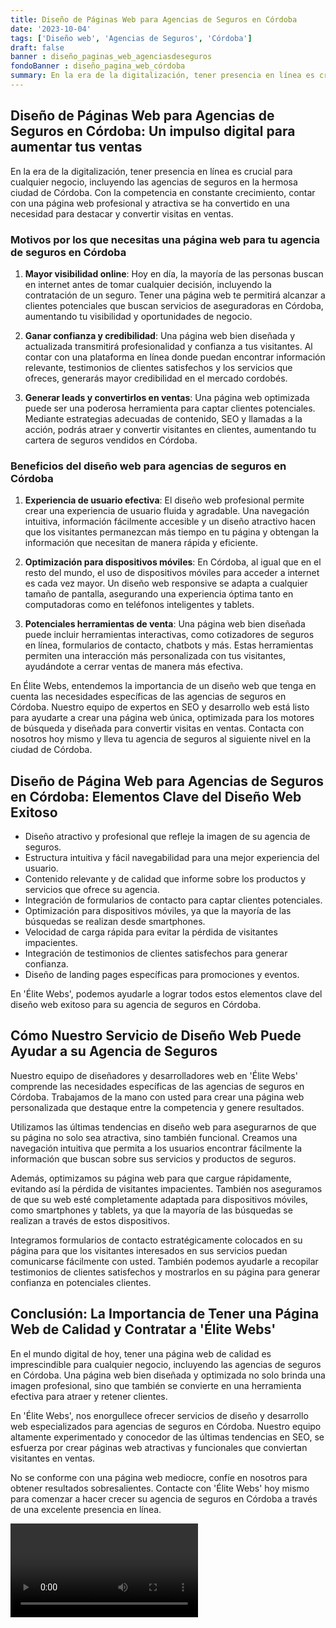 ```yaml
---
title: Diseño de Páginas Web para Agencias de Seguros en Córdoba
date: '2023-10-04'
tags: ['Diseño web', 'Agencias de Seguros', 'Córdoba']
draft: false
banner : diseño_paginas_web_agenciasdeseguros
fondoBanner : diseño_pagina_web_córdoba
summary: En la era de la digitalización, tener presencia en línea es crucial para cualquier negocio, incluyendo las agencias de seguros en la hermosa ciudad de Córdoba. Con la competencia en constante crecimiento, contar con una página web profesional y atractiva se ha convertido en una necesidad para destacar y convertir visitas en ventas.
---
```


## Diseño de Páginas Web para Agencias de Seguros en Córdoba: Un impulso digital para aumentar tus ventas

En la era de la digitalización, tener presencia en línea es crucial para cualquier negocio, incluyendo las agencias de seguros en la hermosa ciudad de Córdoba. Con la competencia en constante crecimiento, contar con una página web profesional y atractiva se ha convertido en una necesidad para destacar y convertir visitas en ventas.

### Motivos por los que necesitas una página web para tu agencia de seguros en Córdoba

1. **Mayor visibilidad online**: Hoy en día, la mayoría de las personas buscan en internet antes de tomar cualquier decisión, incluyendo la contratación de un seguro. Tener una página web te permitirá alcanzar a clientes potenciales que buscan servicios de aseguradoras en Córdoba, aumentando tu visibilidad y oportunidades de negocio.

2. **Ganar confianza y credibilidad**: Una página web bien diseñada y actualizada transmitirá profesionalidad y confianza a tus visitantes. Al contar con una plataforma en línea donde puedan encontrar información relevante, testimonios de clientes satisfechos y los servicios que ofreces, generarás mayor credibilidad en el mercado cordobés.

3. **Generar leads y convertirlos en ventas**: Una página web optimizada puede ser una poderosa herramienta para captar clientes potenciales. Mediante estrategias adecuadas de contenido, SEO y llamadas a la acción, podrás atraer y convertir visitantes en clientes, aumentando tu cartera de seguros vendidos en Córdoba.

### Beneficios del diseño web para agencias de seguros en Córdoba

1. **Experiencia de usuario efectiva**: El diseño web profesional permite crear una experiencia de usuario fluida y agradable. Una navegación intuitiva, información fácilmente accesible y un diseño atractivo hacen que los visitantes permanezcan más tiempo en tu página y obtengan la información que necesitan de manera rápida y eficiente.

2. **Optimización para dispositivos móviles**: En Córdoba, al igual que en el resto del mundo, el uso de dispositivos móviles para acceder a internet es cada vez mayor. Un diseño web responsive se adapta a cualquier tamaño de pantalla, asegurando una experiencia óptima tanto en computadoras como en teléfonos inteligentes y tablets.

3. **Potenciales herramientas de venta**: Una página web bien diseñada puede incluir herramientas interactivas, como cotizadores de seguros en línea, formularios de contacto, chatbots y más. Estas herramientas permiten una interacción más personalizada con tus visitantes, ayudándote a cerrar ventas de manera más efectiva.

En Élite Webs, entendemos la importancia de un diseño web que tenga en cuenta las necesidades específicas de las agencias de seguros en Córdoba. Nuestro equipo de expertos en SEO y desarrollo web está listo para ayudarte a crear una página web única, optimizada para los motores de búsqueda y diseñada para convertir visitas en ventas. Contacta con nosotros hoy mismo y lleva tu agencia de seguros al siguiente nivel en la ciudad de Córdoba.

<GifSeo />

<Cta />

## Diseño de Página Web para Agencias de Seguros en Córdoba: Elementos Clave del Diseño Web Exitoso

- Diseño atractivo y profesional que refleje la imagen de su agencia de seguros.
- Estructura intuitiva y fácil navegabilidad para una mejor experiencia del usuario.
- Contenido relevante y de calidad que informe sobre los productos y servicios que ofrece su agencia.
- Integración de formularios de contacto para captar clientes potenciales.
- Optimización para dispositivos móviles, ya que la mayoría de las búsquedas se realizan desde smartphones.
- Velocidad de carga rápida para evitar la pérdida de visitantes impacientes.
- Integración de testimonios de clientes satisfechos para generar confianza.
- Diseño de landing pages específicas para promociones y eventos.

En 'Élite Webs', podemos ayudarle a lograr todos estos elementos clave del diseño web exitoso para su agencia de seguros en Córdoba.

## Cómo Nuestro Servicio de Diseño Web Puede Ayudar a su Agencia de Seguros

Nuestro equipo de diseñadores y desarrolladores web en 'Élite Webs' comprende las necesidades específicas de las agencias de seguros en Córdoba. Trabajamos de la mano con usted para crear una página web personalizada que destaque entre la competencia y genere resultados.

Utilizamos las últimas tendencias en diseño web para asegurarnos de que su página no solo sea atractiva, sino también funcional. Creamos una navegación intuitiva que permita a los usuarios encontrar fácilmente la información que buscan sobre sus servicios y productos de seguros.

Además, optimizamos su página web para que cargue rápidamente, evitando así la pérdida de visitantes impacientes. También nos aseguramos de que su web esté completamente adaptada para dispositivos móviles, como smartphones y tablets, ya que la mayoría de las búsquedas se realizan a través de estos dispositivos.

Integramos formularios de contacto estratégicamente colocados en su página para que los visitantes interesados en sus servicios puedan comunicarse fácilmente con usted. También podemos ayudarle a recopilar testimonios de clientes satisfechos y mostrarlos en su página para generar confianza en potenciales clientes.

## Conclusión: La Importancia de Tener una Página Web de Calidad y Contratar a 'Élite Webs'

En el mundo digital de hoy, tener una página web de calidad es imprescindible para cualquier negocio, incluyendo las agencias de seguros en Córdoba. Una página web bien diseñada y optimizada no solo brinda una imagen profesional, sino que también se convierte en una herramienta efectiva para atraer y retener clientes.

En 'Élite Webs', nos enorgullece ofrecer servicios de diseño y desarrollo web especializados para agencias de seguros en Córdoba. Nuestro equipo altamente experimentado y conocedor de las últimas tendencias en SEO, se esfuerza por crear páginas web atractivas y funcionales que conviertan visitantes en ventas.

No se conforme con una página web mediocre, confíe en nosotros para obtener resultados sobresalientes. Contacte con 'Élite Webs' hoy mismo para comenzar a hacer crecer su agencia de seguros en Córdoba a través de una excelente presencia en línea.

<Video />

<CtaBot job='Agencias de Seguros' city='Córdoba'/>

<Gmaps query='Córdoba+españa+maps' />